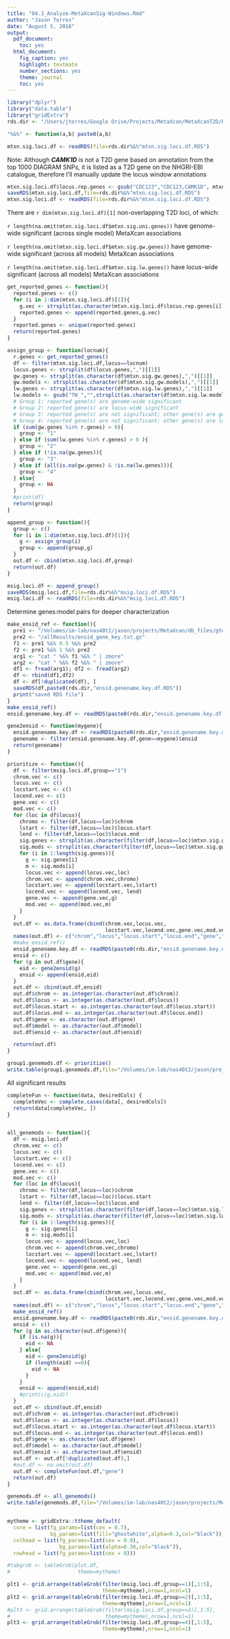 ```yaml
---
title: "04.3_Analyze-MetaXcanSig-Windows.Rmd"
author: "Jason Torres"
date: "August 5, 2016"
output:
  pdf_document:
    toc: yes
  html_document:
    fig_caption: yes
    highlight: textmate
    number_sections: yes
    theme: journal
    toc: yes
---
```


```r

library("dplyr")
library("data.table")
library("gridExtra")
rds.dir <- "/Users/jtorres/Google Drive/Projects/MetaXcan/MetaXcanT2D/RDS/"

"%&%" <- function(a,b) paste0(a,b)

mtxn.sig.loci.df <- readRDS(file=rds.dir%&%"mtxn.sig.loci.df.RDS")

```


Note: Although **_CAMK1D_** is not a T2D gene based on annotation from the top 1000 DIAGRAM SNPs, it is listed as a T2D gene on the NHGRI-EBI catalogue, therefore I'll manually update the locus window annotations 

```r

mtxn.sig.loci.df$locus.rep.genes <- gsub("CDC123","CDC123,CAMK1D", mtxn.sig.loci.df$locus.rep.genes)
saveRDS(mtxn.sig.loci.df,file=rds.dir%&%"mtxn.sig.loci.df.RDS")
mtxn.sig.loci.df <- readRDS(file=rds.dir%&%"mtxn.sig.loci.df.RDS")

```




There are `r dim(mtxn.sig.loci.df)[1]` non-overlapping T2D loci, of which:

`r length(na.omit(mtxn.sig.loci.df$mtxn.sig.uni.genes))` have genome-wide significant (across single model) MetaXcan associations 

`r length(na.omit(mtxn.sig.loci.df$mtxn.sig.gw.genes))` have genome-wide significant (across all models) MetaXcan associations 

`r length(na.omit(mtxn.sig.loci.df$mtxn.sig.lw.genes))` have locus-wide significant (across all models) MetaXcan associations 


```r

get_reported_genes <- function(){
  reported.genes <- c()
  for (i in 1:dim(mtxn.sig.loci.df)[1]){
    g.vec <- strsplit(as.character(mtxn.sig.loci.df$locus.rep.genes[i]),",")[[1]]
    reported.genes <- append(reported.genes,g.vec)
  }
  reported.genes <- unique(reported.genes)
  return(reported.genes)
}

assign_group <- function(locnum){
  r.genes <- get_reported_genes()
  df <- filter(mtxn.sig.loci.df,locus==locnum)
  locus.genes <- strsplit(df$locus.genes,",")[[1]]
  gw.genes <- strsplit(as.character(df$mtxn.sig.gw.genes),",")[[1]]
  gw.models <- strsplit(as.character(df$mtxn.sig.gw.models),",")[[1]]
  lw.genes <- strsplit(as.character(df$mtxn.sig.lw.genes),",")[[1]]
  lw.models <- gsub("TW_","",strsplit(as.character(df$mtxn.sig.lw.models),",")[[1]])
  # Group 1: reported gene(s) are genome-wide significant 
  # Group 2: reported gene(s) are locus-wide significant 
  # Group 3: reported gene(s) are not significant; other gene(s) are genome-wide significant
  # Group 4: reported gene(s) are not significant; other gene(s) are locus-wide significant 
  if (sum(gw.genes %in% r.genes) > 0){
    group <- "1"
  } else if (sum(lw.genes %in% r.genes) > 0 ){
    group <- "2"
  } else if (!is.na(gw.genes)){
    group <- "3"
  } else if (all(is.na(gw.genes) & !is.na(lw.genes))){
    group <- "4"
  } else{
    group <- NA 
  }
  #print(df)
  return(group)
}

append_group <- function(){
  group <- c()
  for (i in 1:dim(mtxn.sig.loci.df)[1]){
    g <- assign_group(i)
    group <- append(group,g)
  }
  out.df <- cbind(mtxn.sig.loci.df,group)
  return(out.df)
}

msig.loci.df <- append_group()
saveRDS(msig.loci.df,file=rds.dir%&%"msig.loci.df.RDS")
msig.loci.df <- readRDS(file=rds.dir%&%"msig.loci.df.RDS")
```


Determine genes:model pairs for deeper characterization 

```r

make_ensid_ref <- function(){
  pre1 <- "/Volumes/im-lab/nas40t2/jason/projects/MetaXcan/db_files/gtex/alpha_"
  pre2 <- "/allResults/ensid_gene_key.txt.gz"
  f1 <- pre1 %&% 0.5 %&% pre2
  f2 <- pre1 %&% 1 %&% pre2
  arg1 <- "cat " %&% f1 %&% " | zmore"
  arg2 <- "cat " %&% f2 %&% " | zmore"
  df1 <- fread(arg1); df2 <- fread(arg2)
  df <- rbind(df1,df2) 
  df <- df[!duplicated(df), ]
  saveRDS(df,paste0(rds.dir,"ensid.genename.key.df.RDS"))
  print("saved RDS file")
}
make_ensid_ref()
ensid.genename.key.df <- readRDS(paste0(rds.dir,"ensid.genename.key.df.RDS"))

gene2ensid <- function(mygene){
  ensid.genename.key.df <- readRDS(paste0(rds.dir,"ensid.genename.key.df.RDS"))
  genename <- filter(ensid.genename.key.df,gene==mygene)$ensid
  return(genename)
}

prioritize <- function(){
  df <- filter(msig.loci.df,group=="1")
  chrom.vec <- c()
  locus.vec <- c()
  locstart.vec <- c()
  locend.vec <- c()
  gene.vec <- c()
  mod.vec <- c()
  for (loc in df$locus){
    chromo <- filter(df,locus==loc)$chrom
    lstart <- filter(df,locus==loc)$locus.start
    lend <- filter(df,locus==loc)$locus.end
    sig.genes <- strsplit(as.character(filter(df,locus==loc)$mtxn.sig.gw.genes),",")[[1]] 
    sig.mods <- strsplit(as.character(filter(df,locus==loc)$mtxn.sig.gw.models),",")[[1]] 
    for (i in 1:length(sig.genes)){
      g <- sig.genes[i]
      m <- sig.mods[i]
      locus.vec <- append(locus.vec,loc)
      chrom.vec <- append(chrom.vec,chromo)
      locstart.vec <- append(locstart.vec,lstart)
      locend.vec <- append(locend.vec, lend)
      gene.vec <- append(gene.vec,g)
      mod.vec <- append(mod.vec,m)
    }
  }
  out.df <- as.data.frame(cbind(chrom.vec,locus.vec,
                                locstart.vec,locend.vec,gene.vec,mod.vec))
  names(out.df) <- c("chrom","locus","locus.start","locus.end","gene","model")
  #make_ensid_ref()
  ensid.genename.key.df <- readRDS(paste0(rds.dir,"ensid.genename.key.df.RDS"))
  ensid <- c()
  for (g in out.df$gene){
    eid <- gene2ensid(g)
    ensid <- append(ensid,eid)
  }
  out.df <- cbind(out.df,ensid)
  out.df$chrom <- as.integer(as.character(out.df$chrom))
  out.df$locus <- as.integer(as.character(out.df$locus))
  out.df$locus.start <- as.integer(as.character(out.df$locus.start))
  out.df$locus.end <- as.integer(as.character(out.df$locus.end))
  out.df$gene <- as.character(out.df$gene)
  out.df$model <- as.character(out.df$model)
  out.df$ensid <- as.character(out.df$ensid)

  return(out.df)
}

group1.genemods.df <- prioritize()
write.table(group1.genemods.df,file="/Volumes/im-lab/nas40t2/jason/projects/MetaXcan/results/predictors/by_locus/group1_genemods.txt",sep="\t",quote = FALSE,row.names=FALSE)

```

All significant results

```r

completeFun <- function(data, desiredCols) {
  completeVec <- complete.cases(data[, desiredCols])
  return(data[completeVec, ])
}


all_genemods <- function(){
  df <- msig.loci.df
  chrom.vec <- c()
  locus.vec <- c()
  locstart.vec <- c()
  locend.vec <- c()
  gene.vec <- c()
  mod.vec <- c()
  for (loc in df$locus){
    chromo <- filter(df,locus==loc)$chrom
    lstart <- filter(df,locus==loc)$locus.start
    lend <- filter(df,locus==loc)$locus.end
    sig.genes <- strsplit(as.character(filter(df,locus==loc)$mtxn.sig.lw.genes),",")[[1]] 
    sig.mods <- strsplit(as.character(filter(df,locus==loc)$mtxn.sig.lw.models),",")[[1]] 
    for (i in 1:length(sig.genes)){
      g <- sig.genes[i]
      m <- sig.mods[i]
      locus.vec <- append(locus.vec,loc)
      chrom.vec <- append(chrom.vec,chromo)
      locstart.vec <- append(locstart.vec,lstart)
      locend.vec <- append(locend.vec, lend)
      gene.vec <- append(gene.vec,g)
      mod.vec <- append(mod.vec,m)
    }
  }
  out.df <- as.data.frame(cbind(chrom.vec,locus.vec,
                                locstart.vec,locend.vec,gene.vec,mod.vec))
  names(out.df) <- c("chrom","locus","locus.start","locus.end","gene","model")
  make_ensid_ref()
  ensid.genename.key.df <- readRDS(paste0(rds.dir,"ensid.genename.key.df.RDS"))
  ensid <- c()
  for (g in as.character(out.df$gene)){
    if (is.na(g)){
      eid <- NA
    } else{
      eid <- gene2ensid(g)
      if (length(eid) ==0){
        eid <- NA
      }
    }
    ensid <- append(ensid,eid)
    #print(c(g,eid))
  }
  out.df <- cbind(out.df,ensid)
  out.df$chrom <- as.integer(as.character(out.df$chrom))
  out.df$locus <- as.integer(as.character(out.df$locus))
  out.df$locus.start <- as.integer(as.character(out.df$locus.start))
  out.df$locus.end <- as.integer(as.character(out.df$locus.end))
  out.df$gene <- as.character(out.df$gene)
  out.df$model <- as.character(out.df$model)
  out.df$ensid <- as.character(out.df$ensid)
  out.df <- out.df[!duplicated(out.df),]
  #out.df <- na.omit(out.df)
  out.df <- completeFun(out.df,"gene")
  return(out.df)
}

genemods.df <- all_genemods()
write.table(genemods.df,file="/Volumes/im-lab/nas40t2/jason/projects/MetaXcan/results/predictors/by_locus/genemods.txt",sep="\t",quote = FALSE,row.names=FALSE)



```


```r

mytheme <- gridExtra::ttheme_default(
  core = list(fg_params=list(cex = 0.7),
              bg_params=list(fill="ghostwhite",alpha=0.3,col="black")),
  colhead = list(fg_params=list(cex = 0.9),
                 bg_params=list(alpha=0.30,col="black")),
  rowhead = list(fg_params=list(cex = 0))) 

#tabgrob <- tableGrob(plot.df,
#                      theme=mytheme)

plt1 <- grid.arrange(tableGrob(filter(msig.loci.df,group==1)[,1:5],
                               theme=mytheme),nrow=1,ncol=1)
plt2 <- grid.arrange(tableGrob(filter(msig.loci.df,group==2)[,1:5],
                               theme=mytheme),nrow=1,ncol=1)
#plt3 <- grid.arrange(tableGrob(filter(msig.loci.df,group==3)[,1:5],
#                               theme=mytheme),nrow=1,ncol=1)
plt3 <- grid.arrange(tableGrob(filter(msig.loci.df,group==4)[,1:5],
                               theme=mytheme),nrow=1,ncol=1)


```







